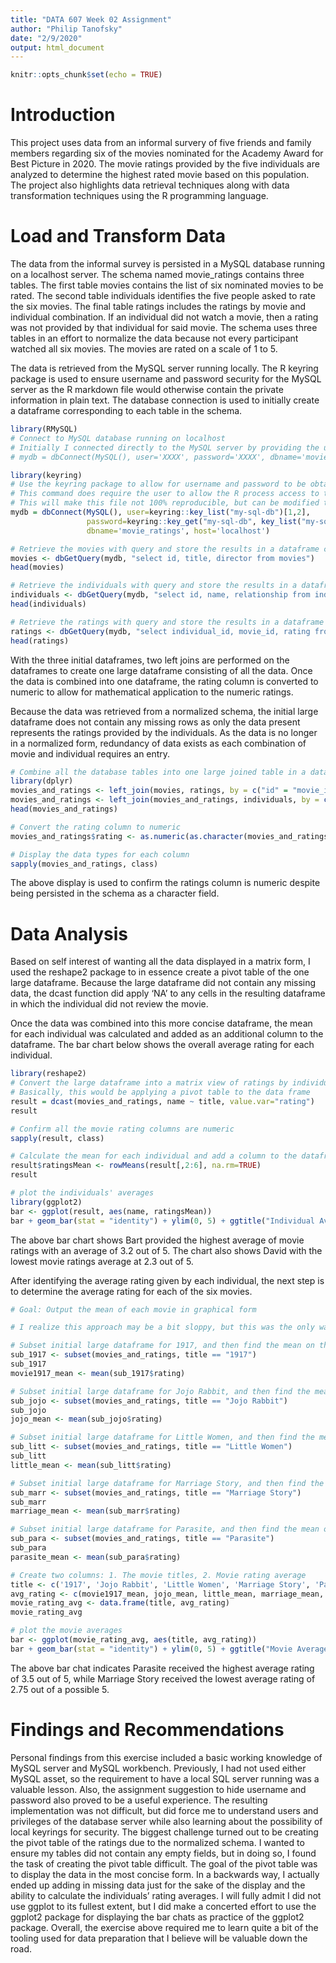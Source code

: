 ```yaml
---
title: "DATA 607 Week 02 Assignment"
author: "Philip Tanofsky"
date: "2/9/2020"
output: html_document
---
```


```r
knitr::opts_chunk$set(echo = TRUE)
```

# Introduction

This project uses data from an informal survery of five friends and family members regarding six of the movies nominated for the Academy Award for Best Picture in 2020. The movie ratings provided by the five individuals are analyzed to determine the highest rated movie based on this population. The project also highlights data retrieval techniques along with data transformation techniques using the R programming language.

# Load and Transform Data

The data from the informal survey is persisted in a MySQL database running on a localhost server. The schema named movie_ratings contains three tables. The first table movies contains the list of six nominated movies to be rated. The second table individuals identifies the five people asked to rate the six movies. The final table ratings includes the ratings by movie and individual combination. If an individual did not watch a movie, then a rating was not provided by that individual for said movie. The schema uses three tables in an effort to normalize the data because not every participant watched all six movies. The movies are rated on a scale of 1 to 5.

The data is retrieved from the MySQL server running locally. The R keyring package is used to ensure username and password security for the MySQL server as the R markdown file would otherwise contain the private information in plain text. The database connection is used to initially create a dataframe corresponding to each table in the schema.

```r
library(RMySQL)
# Connect to MySQL database running on localhost
# Initially I connected directly to the MySQL server by providing the username and password in plain text. Leaving the line commented for documentation purposes.
# mydb = dbConnect(MySQL(), user='XXXX', password='XXXX', dbname='movie_ratings', host='localhost')

library(keyring)
# Use the keyring package to allow for username and password to be obtained from keyring without requiring the sensitive information to be in file as plain text
# This command does require the user to allow the R process access to the MySQL server running locally
# This will make this file not 100% reproducible, but can be modified to allow different user access
mydb = dbConnect(MySQL(), user=keyring::key_list("my-sql-db")[1,2], 
                 password=keyring::key_get("my-sql-db", key_list("my-sql-db")[1,2]),
                 dbname='movie_ratings', host='localhost')

# Retrieve the movies with query and store the results in a dataframe called movies
movies <- dbGetQuery(mydb, "select id, title, director from movies")
head(movies)

# Retrieve the individuals with query and store the results in a dataframe called individuals
individuals <- dbGetQuery(mydb, "select id, name, relationship from individuals")
head(individuals)

# Retrieve the ratings with query and store the results in a dataframe called ratings
ratings <- dbGetQuery(mydb, "select individual_id, movie_id, rating from ratings")
head(ratings)
```

With the three initial dataframes, two left joins are performed on the dataframes to create one large dataframe consisting of all the data. Once the data is combined into one dataframe, the rating column is converted to numeric to allow for mathematical application to the numeric ratings.

Because the data was retrieved from a normalized schema, the initial large dataframe does not contain any missing rows as only the data present represents the ratings provided by the individuals. As the data is no longer in a normalized form, redundancy of data exists as each combination of movie and individual requires an entry.

```r
# Combine all the database tables into one large joined table in a dataframe
library(dplyr)
movies_and_ratings <- left_join(movies, ratings, by = c("id" = "movie_id"))
movies_and_ratings <- left_join(movies_and_ratings, individuals, by = c("individual_id" = "id"))
head(movies_and_ratings)

# Convert the rating column to numeric
movies_and_ratings$rating <- as.numeric(as.character(movies_and_ratings$rating))

# Display the data types for each column
sapply(movies_and_ratings, class)
```

The above display is used to confirm the ratings column is numeric despite being persisted in the schema as a character field.

# Data Analysis

Based on self interest of wanting all the data displayed in a matrix form, I used the reshape2 package to in essence create a pivot table of the one large dataframe. Because the large dataframe did not contain any missing data, the dcast function did apply 'NA' to any cells in the resulting dataframe in which the individual did not review the movie.

Once the data was combined into this more concise dataframe, the mean for each individual was calculated and added as an additional column to the dataframe. The bar chart below shows the overall average rating for each individual.

```r
library(reshape2)
# Convert the large dataframe into a matrix view of ratings by individual
# Basically, this would be applying a pivot table to the data frame
result = dcast(movies_and_ratings, name ~ title, value.var="rating")
result

# Confirm all the movie rating columns are numeric
sapply(result, class)

# Calculate the mean for each individual and add a column to the dataframe
result$ratingsMean <- rowMeans(result[,2:6], na.rm=TRUE)
result

# plot the individuals' averages
library(ggplot2)
bar <- ggplot(result, aes(name, ratingsMean))
bar + geom_bar(stat = "identity") + ylim(0, 5) + ggtitle("Individual Average Ratings") + ylab("Average Rating")

```

The above bar chart shows Bart provided the highest average of movie ratings with an average of 3.2 out of 5. The chart also shows David with the lowest movie ratings average at 2.3 out of 5.

After identifying the average rating given by each individual, the next step is to determine the average rating for each of the six movies.

```r
# Goal: Output the mean of each movie in graphical form

# I realize this approach may be a bit sloppy, but this was the only way I could calculate the average rating by movie.

# Subset initial large dataframe for 1917, and then find the mean on the rating column
sub_1917 <- subset(movies_and_ratings, title == "1917")
sub_1917
movie1917_mean <- mean(sub_1917$rating)

# Subset initial large dataframe for Jojo Rabbit, and then find the mean on the rating column
sub_jojo <- subset(movies_and_ratings, title == "Jojo Rabbit")
sub_jojo
jojo_mean <- mean(sub_jojo$rating)

# Subset initial large dataframe for Little Women, and then find the mean on the rating column
sub_litt <- subset(movies_and_ratings, title == "Little Women")
sub_litt
little_mean <- mean(sub_litt$rating)

# Subset initial large dataframe for Marriage Story, and then find the mean on the rating column
sub_marr <- subset(movies_and_ratings, title == "Marriage Story")
sub_marr
marriage_mean <- mean(sub_marr$rating)

# Subset initial large dataframe for Parasite, and then find the mean on the rating column
sub_para <- subset(movies_and_ratings, title == "Parasite")
sub_para
parasite_mean <- mean(sub_para$rating)

# Create two columns: 1. The movie titles, 2. Movie rating average
title <- c('1917', 'Jojo Rabbit', 'Little Women', 'Marriage Story', 'Parasite')
avg_rating <- c(movie1917_mean, jojo_mean, little_mean, marriage_mean, parasite_mean)
movie_rating_avg <- data.frame(title, avg_rating)
movie_rating_avg

# plot the movie averages
bar <- ggplot(movie_rating_avg, aes(title, avg_rating))
bar + geom_bar(stat = "identity") + ylim(0, 5) + ggtitle("Movie Average Ratings") + ylab("Average Rating")
```

The above bar chat indicates Parasite received the highest average rating of 3.5 out of 5, while Marriage Story received the lowest average rating of 2.75 out of a possible 5.

# Findings and Recommendations

Personal findings from this exercise included a basic working knowledge of MySQL server and MySQL workbench. Previously, I had not used either MySQL asset, so the requirement to have a local SQL server running was a valuable lesson. Also, the assignment suggestion to hide username and password also proved to be a useful experience. The resulting implementation was not difficult, but did force me to understand users and privileges of the database server while also learning about the possibility of local keyrings for security. The biggest challenge turned out to be creating the pivot table of the ratings due to the normalized schema. I wanted to ensure my tables did not contain any empty fields, but in doing so, I found the task of creating the pivot table difficult. The goal of the pivot table was to display the data in the most concise form. In a backwards way, I actually ended up adding in missing data just for the sake of the display and the ability to calculate the individuals' rating averages. I will fully admit I did not use ggplot to its fullest extent, but I did make a concerted effort to use the ggplot2 package for displaying the bar chats as practice of the ggplot2 package. Overall, the exercise above required me to learn quite a bit of the tooling used for data preparation that I believe will be valuable down the road.
